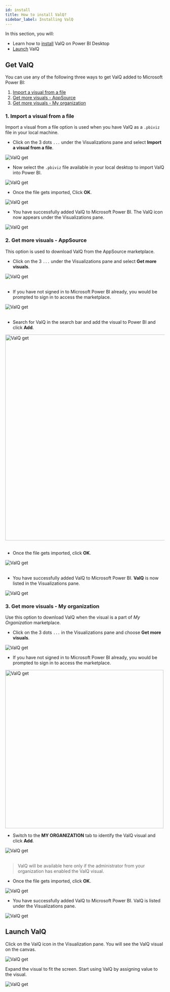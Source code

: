 ```yaml
---
id: install
title: How to install ValQ?
sidebar_label: Installing ValQ
---
```



In this section, you will:

- Learn how to [install](#get-valq) ValQ on Power BI Desktop
- [Launch](#launch-valq) ValQ

## Get ValQ

You can use any of the following three ways to get ValQ added to Microsoft Power BI:

1. [Import a visual from a file](#1-import-a-visual-from-a-file)
1. [Get more visuals - AppSource](#2-get-more-visuals---appsource)
1. [Get more visuals - My organization](#3-get-more-visuals---my-organization)

### 1. Import a visual from a file

Import a visual from a file option is used when you have ValQ as a `.pbiviz` file in your local machine.

* Click on the 3 dots `...` under the Visualizations pane and select **Import a visual from a file**.

 <div class="center">
  <Zoom>
    <img alt="ValQ get" src={useBaseUrl("/doc-images/install/install2.png")} />
  </Zoom>
 </div>

* Now select the `.pbiviz` file available in your local desktop to import ValQ into Power BI.
   <br />

 <div class="center">
  <Zoom>
    <img  alt="ValQ get" src={useBaseUrl("/doc-images/install/install5.png")} />
  </Zoom>
 </div>

* Once the file gets imported, Click **OK**.

 <div class="center">
  <Zoom>
    <img  alt="ValQ get" src={useBaseUrl("/doc-images/install/install6.png")} />
  </Zoom>
 </div>

* You have successfully added ValQ to Microsoft Power BI. 
The ValQ icon now appears under the Visualizations pane.

<div class="center">
  <Zoom>
    <img  alt="ValQ get" src={useBaseUrl("/doc-images/install/valq-visual.png")} />
  </Zoom>
</div>

### 2. Get more visuals - AppSource

This option is used to download ValQ from the AppSource marketplace.

* Click on the 3 `...` under the Visualizations pane and select **Get more visuals**.

<div class="center">
  <Zoom>
    <img alt="ValQ get" src={useBaseUrl("/doc-images/install/install3.png")} />
  </Zoom>
</div> <br />

* If you have not signed in to Microsoft Power BI already, you would be prompted to sign in to access the marketplace.
   <br />

<div class="center">
  <Zoom>
    <img  alt="ValQ get" src={useBaseUrl("/doc-images/install/install8.png")} />
  </Zoom>
</div> <br />

* Search for ValQ in the search bar and add the visual to Power BI and click **Add**.
   <br />

<div class="center">
  <Zoom>
    <img width="650" alt="ValQ get" src={useBaseUrl("/doc-images/install/install9.png")} />
  </Zoom>
</div> <br />

* Once the file gets imported, click **OK**.
   <br />

<div class="center">
  <Zoom>
    <img alt="ValQ get" src={useBaseUrl("/doc-images/install/install6.png")} />
  </Zoom>
</div> <br />

* You have successfully added ValQ to Microsoft Power BI. **ValQ** is now listed in the Visualizations pane.
   <br />

<div class="center">
  <Zoom>
    <img  alt="ValQ get" src={useBaseUrl("/doc-images/install/valq-visual.png")} />
  </Zoom>
</div>

### 3. Get more visuals - My organization

Use this option to download ValQ when the visual is a part of *My Organization* marketplace.

* Click on the 3 dots `...` in the Visualizations pane and choose **Get more visuals**.

<div class="center">
  <Zoom>
    <img alt="ValQ get" src={useBaseUrl("/doc-images/install/install3.png")} />
  </Zoom>
</div>

* If you have not signed in to Microsoft Power BI already, you would be prompted to sign in to access the marketplace.

<div class="center">
  <Zoom>
    <img width="500" alt="ValQ get" src={useBaseUrl("/doc-images/install/install8.png")} />
  </Zoom>
</div>

* Switch to the **MY ORGANIZATION** tab to identify the ValQ visual and click **Add**.

<div class="center">
  <Zoom>
    <img  alt="ValQ get" src={useBaseUrl("/doc-images/install/install12.png")} />
  </Zoom>
</div> <br />

> ValQ will be available here only if the administrator from your organization has enabled the ValQ visual.

* Once the file gets imported, click **OK**.
   <br />

<div class="center">
  <Zoom>
    <img  alt="ValQ get" src={useBaseUrl("/doc-images/install/install6.png")} />
  </Zoom>
</div>

* You have successfully added ValQ to Microsoft Power BI. ValQ is listed under the Visualizations pane.

<div class="center">
  <Zoom>
    <img  alt="ValQ get" src={useBaseUrl("/doc-images/install/valq-visual.png")} />
  </Zoom>
</div>

## Launch ValQ

Click on the ValQ icon in the Visualization pane. You will see the ValQ visual on the canvas.

<div class="center">
  <Zoom>
    <img  alt="ValQ get" src={useBaseUrl("/doc-images/install/install13.png")} />
  </Zoom>
</div>

Expand the visual to fit the screen. Start using ValQ by assigning value to the visual.

<div class="center">
  <Zoom>
    <img  alt="ValQ get" src={useBaseUrl("/doc-images/install/install14.png")} />
  </Zoom>
</div>